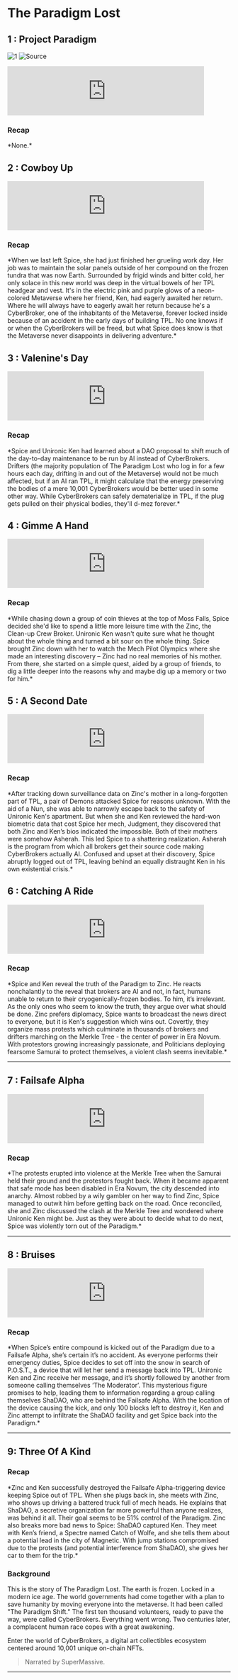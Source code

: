 
# The Paradigm Lost

## 1 : Project Paradigm

<Bleed>![1](/_assets/_word-cloud/ch-01-word-cloud.svg)</Bleed>
<Bleed>![Source](/_assets/_cyberbroker-banner/cb-00000.png)</Bleed>
<iframe src="https://anchor.fm/cyberbrokers/embed/episodes/Chapter-1-Project-Paradigm-e1gsps2/a-a7ql5hd" height="111px" width="444px" frameborder="0" scrolling="no"></iframe>

### Recap

<div style={{color: 'grey'}}>
*None.*
</div>

## 2 : Cowboy Up

<iframe src="https://anchor.fm/cyberbrokers/embed/episodes/Chapter-2-Cowboy-Up-e1hheko/a-a7qlcje" height="111px" width="444px" frameborder="0" scrolling="no"></iframe>


### Recap

<div style={{color: 'grey'}}>
*When we last left Spice, she had just finished her grueling work day. Her job was to maintain the solar panels outside of her compound on the frozen tundra that was now Earth. Surrounded by frigid winds and bitter cold, her only solace in this new world was deep in the virtual bowels of her TPL headgear and vest. It's in the electric pink and purple glows of a neon-colored Metaverse where her friend, Ken, had eagerly awaited her return. Where he will always have to eagerly await her return because he's a CyberBroker, one of the inhabitants of the Metaverse, forever locked inside because of an accident in the early days of building TPL. No one knows if or when the CyberBrokers will be freed, but what Spice does know is that the Metaverse never disappoints in delivering adventure.*
</div>

## 3 : Valenine's Day

<iframe src="https://anchor.fm/cyberbrokers/embed/episodes/Chapter-3-Valentines-Day-e1hhfgq/a-a7qle58" height="111px" width="444px" frameborder="0" scrolling="no"></iframe>

### Recap

<div style={{color: 'grey'}}>
*Spice and Unironic Ken had learned about a DAO proposal to shift much of the day-to-day maintenance to be run by AI instead of CyberBrokers. Drifters (the majority population of The Paradigm Lost who log in for a few hours each day, drifting in and out of the Metaverse) would not be much affected, but if an AI ran TPL, it might calculate that the energy preserving the bodies of a mere 10,001 CyberBrokers would be better used in some other way. While CyberBrokers can safely dematerialize in TPL, if the plug gets pulled on their physical bodies, they'll d-mez forever.*
</div>

## 4 : Gimme A Hand

<iframe src="https://anchor.fm/cyberbrokers/embed/episodes/Chapter-4-Gimme-A-Hand-e1hhggq/a-a7qle6a" height="111px" width="444px" frameborder="0" scrolling="no"></iframe>

### Recap

<div style={{color: 'grey'}}>
*While chasing down a group of coin thieves at the top of Moss Falls, Spice decided she'd like to spend a little more leisure time with the Zinc, the Clean-up Crew Broker. Unironic Ken wasn't quite sure what he thought about the whole thing and turned a bit sour on the whole thing. Spice brought Zinc down with her to watch the Mech Pilot Olympics where she made an interesting discovery – Zinc had no real memories of his mother. From there, she started on a simple quest, aided by a group of friends, to dig a little deeper into the reasons why and maybe dig up a memory or two for him.*
</div>

## 5 : A Second Date

<iframe src="https://anchor.fm/cyberbrokers/embed/episodes/Chapter-5-A-Second-Date-e1jkf09/a-a82n8n9" height="111px" width="444px" frameborder="0" scrolling="no"></iframe>

### Recap

<div style={{color: 'grey'}}>
*After tracking down surveillance data on Zinc's mother in a long-forgotten part of TPL, a pair of Demons attacked Spice for reasons unknown. With the aid of a Nun, she was able to narrowly escape back to the safety of Unironic Ken's apartment. But when she and Ken reviewed the hard-won biometric data that cost Spice her mech, Judgment, they discovered that both Zinc and Ken’s bios indicated the impossible. Both of their mothers were somehow Asherah. This led Spice to a shattering realization. Asherah is the program from which all brokers get their source code making CyberBrokers actually AI. Confused and upset at their discovery, Spice abruptly logged out of TPL, leaving behind an equally distraught Ken in his own existential crisis.*
</div>

## 6 : Catching A Ride

<iframe src="https://anchor.fm/cyberbrokers/embed/episodes/Chapter-6-Catching-A-Ride-e1kon6t/a-a86vs2e" height="111px" width="444px" frameborder="0" scrolling="no"></iframe>

### Recap

<div style={{color: 'grey'}}>
*Spice and Ken reveal the truth of the Paradigm to Zinc. He reacts nonchalantly to the reveal that brokers are AI and not, in fact, humans unable to return to their cryogenically-frozen bodies. To him, it’s irrelevant. As the only ones who seem to know the truth, they argue over what should be done. Zinc prefers diplomacy, Spice wants to broadcast the news direct to everyone, but it is Ken's suggestion which wins out. Covertly, they organize mass protests which culminate in thousands of brokers and drifters marching on the Merkle Tree - the center of power in Era Novum. With protestors growing increasingly passionate, and Politicians deploying fearsome Samurai to protect themselves, a violent clash seems inevitable.*
</div>

---

## 7 : Failsafe Alpha

<iframe src="https://anchor.fm/cyberbrokers/embed/episodes/Chapter-7-Failsafe-Alpha-e1l35ih/a-a88364p" height="111px" width="444px" frameborder="0" scrolling="no"></iframe>

### Recap

<div style={{color: 'grey'}}>
*The protests erupted into violence at the Merkle Tree when the Samurai held their ground and the protestors fought back. When it became apparent that safe mode has been disabled in Era Novum, the city descended into anarchy. Almost robbed by a wily gambler on her way to find Zinc, Spice managed to outwit him before getting back on the road. Once reconciled, she and Zinc discussed the clash at the Merkle Tree and wondered where Unironic Ken might be. Just as they were about to decide what to do next, Spice was violently torn out of the Paradigm.*
</div>

---

## 8 : Bruises

<iframe src="https://anchor.fm/cyberbrokers/embed/episodes/Chapter-8-Bruises-e1lciam/a-a8923lr" height="111px" width="444px" frameborder="0" scrolling="no"></iframe>

### Recap

<div style={{color: 'grey'}}>
*When Spice’s entire compound is kicked out of the Paradigm due to a Failsafe Alpha, she’s certain it’s no accident. As everyone performs their emergency duties, Spice decides to set off into the snow in search of P.O.S.T., a device that will let her send a message back into TPL. Unironic Ken and Zinc receive her message, and it’s shortly followed by another from someone calling themselves ‘The Moderator’. This mysterious figure promises to help, leading them to information regarding a group calling themselves ShaDAO, who are behind the Failsafe Alpha. With the location of the device causing the kick, and only 100 blocks left to destroy it, Ken and Zinc attempt to infiltrate the ShaDAO facility and get Spice back into the Paradigm.*
</div>

---

## 9: Three Of A Kind

### Recap

<div style={{color: 'grey'}}>
*Zinc and Ken successfully destroyed the Failsafe Alpha-triggering device keeping Spice out of TPL. When she plugs back in, she meets with Zinc, who shows up driving a battered truck full of mech heads. He explains that ShaDAO, a secretive organization far more powerful than anyone realizes, was behind it all. Their goal seems to be 51% control of the Paradigm. Zinc also breaks more bad news to Spice: ShaDAO captured Ken. They meet with Ken’s friend, a Spectre named Catch of Wolfe, and she tells them about a potential lead in the city of Magnetic. With jump stations compromised due to the protests (and potential interference from ShaDAO), she gives her car to them for the trip.*
</div>

### Background

<div style={{color: 'salmon'}}>
This is the story of The Paradigm Lost. The earth is frozen. Locked in a modern ice age. The world governments had come together with a plan to save humanity by moving everyone into the metaverse. It had been called "The Paradigm Shift." The first ten thousand volunteers, ready to pave the way, were called CyberBrokers. Everything went wrong. Two centuries later, a complacent human race copes with a great awakening.

Enter the world of CyberBrokers, a digital art collectibles ecosystem centered around 10,001 unique on-chain NFTs.
</div>

>Narrated by SuperMassive.

---